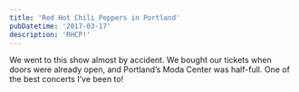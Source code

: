 ```yaml
---
title: 'Red Hot Chili Peppers in Portland'
pubDatetime: '2017-03-17'
description: 'RHCP!'
---
```


We went to this show almost by accident. We bought our tickets when doors were already open, and Portland’s Moda Center was half-full. One of the best concerts I’ve been to!

<YouTube youTubeId="ALI08HHUZXQ" />
